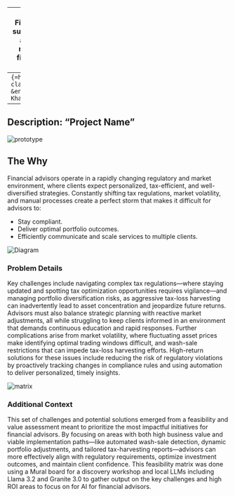 
---
title: "007 AI Financial Advisory"
subtitle: "Build a 007 agent leveraging multiple LLMs for financial analysis "
format: html
---
```{=html}
<span class="dot">RK</span> &ensp;Raffi Khatchadourian&ensp;
```
```{=html}
<span class="dot">NB</span> &ensp;Nitika Bhatia&ensp;
```
```{=html}
<span class="dot">TJ</span> &ensp;Tomi Jenkins&ensp;
```
```{=html}
<span class="dot">CL</span> &ensp;Chris Lamb&ensp;
```
```{=html}
<span class="dot">LW</span> &ensp;Ling Wong&ensp;
```
<br>
---
Description: "Project Name"
---

<img src="/images/007/007_Mac.png" alt="prototype" class="responsive-img">

## The Why

Financial advisors operate in a rapidly changing regulatory and market environment, where clients expect personalized, tax-efficient, and well-diversified strategies. Constantly shifting tax regulations, market volatility, and manual processes create a perfect storm that makes it difficult for advisors to:

- Stay compliant.
- Deliver optimal portfolio outcomes.
- Efficiently communicate and scale services to multiple clients.

<img src="/images/007/GenAI_Use_Cases.png" alt="Diagram" class="responsive-img">

### Problem Details

Key challenges include navigating complex tax regulations—where staying updated and spotting tax optimization opportunities requires vigilance—and managing portfolio diversification risks, as aggressive tax-loss harvesting can inadvertently lead to asset concentration and jeopardize future returns. Advisors must also balance strategic planning with reactive market adjustments, all while struggling to keep clients informed in an environment that demands continuous education and rapid responses. Further complications arise from market volatility, where fluctuating asset prices make identifying optimal trading windows difficult, and wash-sale restrictions that can impede tax-loss harvesting efforts. High-return solutions for these issues include reducing the risk of regulatory violations by proactively tracking changes in compliance rules and using automation to deliver personalized, timely insights.

<img src="/images/007/Use_Cases.png" alt="matrix" class="responsive-img">

### Additional Context

This set of challenges and potential solutions emerged from a feasibility and value assessment meant to prioritize the most impactful initiatives for financial advisors. By focusing on areas with both high business value and viable implementation paths—like automated wash-sale detection, dynamic portfolio adjustments, and tailored tax-harvesting reports—advisors can more effectively align with regulatory requirements, optimize investment outcomes, and maintain client confidence. This feasibility matrix was done using a Mural board for a discovery workshop and local LLMs including Llama 3.2 and Granite 3.0 to gather output on the key challenges and high ROI areas to focus on for AI for financial advisors.